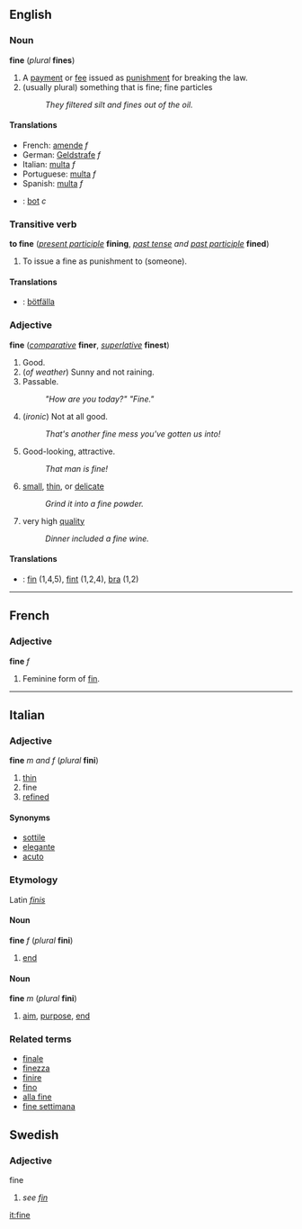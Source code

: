 ==English==
=== Noun ===
'''fine''' (''plural'' '''fines''')

#A [[payment]] or [[fee]] issued as [[punishment]] for breaking the law.
#(usually plural) something that is fine; fine particles
#:''They filtered silt and fines out of the oil.''

====Translations====
*French: [[amende]] ''f''
*German: [[Geldstrafe]] ''f''
*Italian: [[multa#Italian|multa]] ''f''
*Portuguese: [[multa#Portuguese|multa]] ''f''
*Spanish: [[multa#Spanish|multa]] ''f''
*{{sv}}: [[bot]] ''c''

===Transitive verb===
'''to fine''' (''[[present participle]]'' '''fining''', ''[[past tense]] and [[past participle]]'' '''fined''')

#To issue a fine as punishment to (someone).

====Translations====
*{{sv}}: [[bötfälla]]

=== Adjective ===
'''fine''' (''[[comparative]]'' '''finer''', ''[[superlative]]'' '''finest''')

#Good.
#(''of weather'') Sunny and not raining.
#Passable.
#:''"How are you today?" "Fine."''
#(''ironic'') Not at all good.
#:''That's another fine mess you've gotten us into!''
#Good-looking, attractive.
#:''That man is fine!''
#[[small]], [[thin]], or [[delicate]]
#:''Grind it into a fine powder.''
#very high [[quality]]
#:''Dinner included a fine wine.''

====Translations====
*{{sv}}: [[fin]] (1,4,5), [[fint]] (1,2,4), [[bra]] (1,2)

----

==French==
===Adjective===
'''fine''' ''f''

#Feminine form of [[fin]].

----
==Italian==
===Adjective===
'''fine''' ''m and f'' (''plural'' '''fini''')

#[[thin]]
#fine
#[[refined]]

====Synonyms====
*[[sottile]]
*[[elegante]]
*[[acuto]]

===Etymology===
Latin ''[[finis]]''

====Noun====
'''fine''' ''f'' (''plural'' '''fini''')

#[[end]]

====Noun====
'''fine''' ''m'' (''plural'' '''fini''')

#[[aim]], [[purpose]], [[end]]

===Related terms===
*[[finale]]
*[[finezza]]
*[[finire]]
*[[fino]]
*[[alla fine]]
*[[fine settimana]]

==Swedish==
===Adjective===
;fine
#''see [[fin]]''

[[it:fine]]